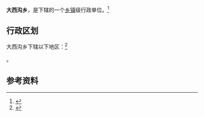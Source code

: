 {{中国乡级行政区|65/40/23/205/000}}

'''大西沟乡'''，是{{PRC admin/fullname|65/40/23/205/000|3}}下辖的一个[[乡镇|乡镇]]级行政单位。<ref>{{PRC admin/ref sgc|{{PRC admin/parent|65/40/23/205/000}}}}</ref>

== 行政区划 ==

大西沟乡下辖以下地区：<ref>{{PRC admin/ref sgc|65/40/23/205/000}}</ref>

{{PRC admin/children|65/40/23/205/000}}。

== 参考资料 ==

{{reflist}}

{{行政区划小作品}}
{{PRC admin/navcat|65/40/23/205/000}}